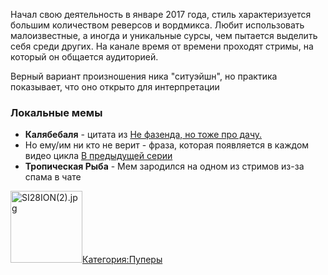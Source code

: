 {{Инфобокс для пуперов
|title2=SI28ION
|другие_ники=SI29ION, DZHOLLY
|image3=[[Файл:Situation.jpg|thumb]]
|caption3=
|сферы_творчества=RYTP, музыка, "Идеи для названий каналов с пупами"
|год_начала=2017
|image4=
|caption4=
|имя_фамилия=Роман Безукладов
|дата_рождения= 3 июня 1998 года
|место_проживания=Тамбов
|ссылки=*[https://www.youtube.com/channel/UCjpAYG3LipTALs42Jgv-O9g YouTube]
*[https://www.youtube.com/channel/UCfxHs6utixJt98aM6NPxW0w Альт канал]
*[https://vk.com/si28ion Группа ВК]
*[https://vk.com/zzzes Профиль ВК]
*[https://vk.com/dzholly Группа музыкального проекта ВК]
}}Начал свою деятельность в январе 2017 года, стиль характеризуется большим количеством реверсов и вордмикса. Любит использовать малоизвестные, а иногда и уникальные сурсы, чем пытается выделить себя среди других. На канале время от времени проходят стримы, на который он общается аудиторией.

Верный
вариант произношения ника "ситуэйшн", но практика показывает, что оно открыто для интерпретации 

=== Локальные мемы ===
* '''Калябебаля''' - цитата из [https://www.youtube.com/watch?v=cBKsNuI9ZYE Не фазенда, но тоже про дачу.]
* Но ему/им ни кто не верит - фраза, которая появляется в каждом видео цикла [https://www.youtube.com/playlist?list=PL3X3jRezUKXeX3Ie6ZMJI7UVy_TlYztYA В предыдущей серии]
* '''Тропическая Рыба''' - Мем зародился на одном из стримов из-за спама в чате
[[File:SI28ION(2).jpg|thumb|115x115px]][[Категория:Пуперы]]